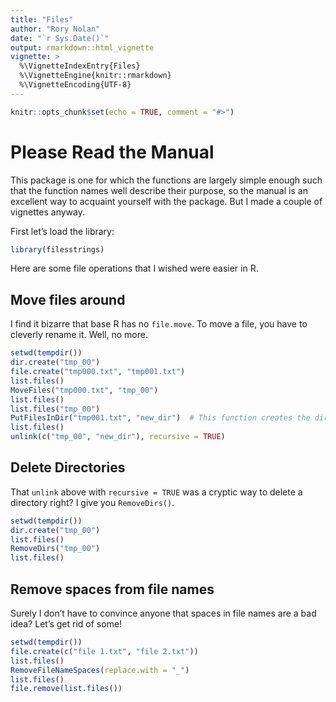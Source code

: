 ```yaml
---
title: "Files"
author: "Rory Nolan"
date: "`r Sys.Date()`"
output: rmarkdown::html_vignette
vignette: >
  %\VignetteIndexEntry{Files}
  %\VignetteEngine{knitr::rmarkdown}
  %\VignetteEncoding{UTF-8}
---
```


```r
knitr::opts_chunk$set(echo = TRUE, comment = "#>")
```

# Please Read the Manual
This package is one for which the functions are largely simple enough such that the function names well describe their purpose, so the manual is an excellent way to acquaint yourself with the package. But I made a couple of vignettes anyway.

First let's load the library: 
```r
library(filesstrings)
```

Here are some file operations that I wished were easier in R.

## Move files around
I find it bizarre that base R has no `file.move`. To move a file, you have to cleverly rename it. Well, no more.
```r
setwd(tempdir())
dir.create("tmp_00")
file.create("tmp000.txt", "tmp001.txt")
list.files()
MoveFiles("tmp000.txt", "tmp_00")
list.files()
list.files("tmp_00")
PutFilesInDir("tmp001.txt", "new_dir")  # This function creates the directory new_dir and then puts the files in the first argument in there
list.files()
unlink(c("tmp_00", "new_dir"), recursive = TRUE)
```

## Delete Directories
That `unlink` above with `recursive = TRUE` was a cryptic way to delete a directory right? I give you `RemoveDirs()`.
```r
setwd(tempdir())
dir.create("tmp_00")
list.files()
RemoveDirs("tmp_00")
list.files()
```

## Remove spaces from file names
Surely I don't have to convince anyone that spaces in file names are a bad idea? Let's get rid of some!
```r
setwd(tempdir())
file.create(c("file 1.txt", "file 2.txt"))
list.files()
RemoveFileNameSpaces(replace.with = "_")
list.files()
file.remove(list.files())
```

